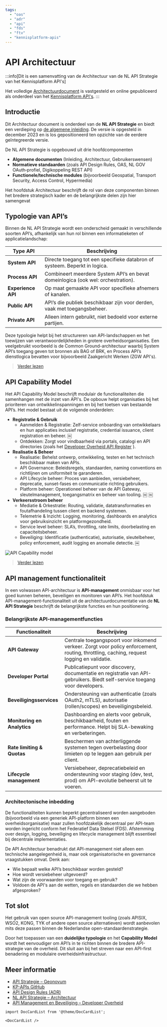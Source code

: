 ```yaml
---
tags:
  - "oas"
  - "adr"
  - "api"
  - "fds"
  - "ftv"
  - "kennisplatform-apis"
---
```


# API Architectuur

:::info[Dit is een samenvatting van de Architectuur van de NL API Strategie van het Kennisplatform API's]

Het volledige [Architectuurdocument](https://geonovum.github.io/KP-APIs/API-strategie-algemeen/Architectuur/) is vastgesteld en online gepubliceerd als onderdeel van het [Kennisplatform API's](https://developer.overheid.nl/communities/kennisplatform-apis/).
:::

## Introductie

Dit Architectuur document is onderdeel van de **NL API Strategie**  en biedt een verdieping op [de algemene inleiding](https://docs.geostandaarden.nl/api/API-Strategie/). De versie is opgesteld in december 2023 en is los gepositioneerd ten opzichte van de eerdere geïntegreerde versie.

De NL API Strategie is opgebouwd uit drie hoofdcomponenten

- **Algemene documenten** (Inleiding, Architectuur, Gebruikerswensen)  
- **Normatieve standaarden** (zoals API Design Rules, OAS, NL GOV OAuth‑profiel, Digikoppeling REST API)  
- **Functionele/technische modules** (bijvoorbeeld Geospatial, Transport Security, Access Control, Hypermedia)

Het hoofdstuk Architectuur beschrijft de rol van deze componenten binnen het bredere strategisch kader en de belangrijkste delen zijn hier samengevat

## Typologie van API’s

Binnen de NL API Strategie wordt een onderscheid gemaakt in verschillende soorten API’s, afhankelijk van hun rol binnen een informatieketen of applicatielandschap:

| Type API              | Beschrijving                                                                     |
|-----------------------|----------------------------------------------------------------------------------|
| **System API**        | Directe toegang tot een specifieke databron of systeem. Beperkt in logica.       |
| **Process API**       | Combineert meerdere System API’s en bevat domeinlogica (ook wel: orchestration). |
| **Experience API**    | Op maat gemaakte API voor specifieke afnemers of kanalen.                        |
| **Public API**        | API’s die publiek beschikbaar zijn voor derden, vaak met toegangsbeheer.         |
| **Private API**       | Alleen intern gebruikt, niet bedoeld voor externe partijen.                      |

Deze typologie helpt bij het structureren van API-landschappen en het toewijzen van verantwoordelijkheden in grotere overheidsorganisaties. Een veelgebruikt voorbeeld is de Common Ground-architectuur waarbij System API’s toegang geven tot bronnen als BAG of BRK, en Process API’s dienstlogica bevatten voor bijvoorbeeld Zaakgericht Werken (ZGW API's).

> [Verder lezen](https://geonovum.github.io/KP-APIs/API-strategie-algemeen/Architectuur/#typologie-van-api-s)

## API Capability Model

Het API Capability Model beschrijft modulair de functionaliteiten die samenhangen met de inzet van API's. De opbouw helpt organisaties bij het prioriteren van ontwikkelinspanningen en bij het toetsen van bestaande API’s. Het model bestaat uit de volgende onderdelen:

- **Registratie & Gebruik**
  - Aanmelden & Registratie: Zelf-service onboarding van ontwikkelaars en hun applicaties inclusief registratie, credential issuance, client registration en beheer.  ￼
  - Ontdekken: Zorgt voor vindbaarheid via portals, catalogi en API directories (zoals het [Developer Overheid API Register](https://apis.developer.overheid.nl/apis) ).
- **Realisatie & Beheer**
  - Realisatie: Behelst ontwerp, ontwikkeling, testen en het technisch beschikbaar maken van APIs.
  - API Governance: Beleidsregels, standaarden, naming conventions en richtlijnen om uniformiteit te garanderen.
  - API Lifecycle beheer: Proces van aanbieden, versiebeheer, deprecatie, sunset-fases en communicatie richting gebruikers.
  - Platform beheer: Operationeel beheer van de API Gateway, sleutelmanagement, toegangsmatrix en beheer van tooling.  ￼ ￼
- **Verkeersstroom beheer**
  - Mediatie & Orkestratie: Routing, validatie, datatransformaties en foutafhandeling tussen client en backend systemen.
  - Telemetrie & Inzicht: Logging, monitoring, dashboards en analytics voor gebruiksinzicht en platformgezondheid.
  - Service level beheer: SLA’s, throttling, rate limits, doorbelasting en capaciteitsbeheer.
  - Beveiliging: Identificatie (authenticatie), autorisatie, sleutelbeheer, policy enforcement, audit logging en anomalie detectie.  ￼

![API Capability model](./img/API-Capability.png)

> [Verder lezen](https://geonovum.github.io/KP-APIs/API-strategie-algemeen/Architectuur/#api-capability-model)

## API management functionaliteit

In een volwassen API-architectuur is **API-management** onmisbaar voor het goed kunnen beheren, beveiligen en monitoren van API’s. Het hoofdstuk API-management-functionaliteit uit de architectuurdocumentatie van de **NL API Strategie** beschrijft de belangrijkste functies en hun positionering.

### Belangrijkste API-managementfuncties

| Functionaliteit             | Beschrijving                                                                 |
|-----------------------------|------------------------------------------------------------------------------|
| **API Gateway**             | Centrale toegangspoort voor inkomend verkeer. Zorgt voor policy enforcement, routing, throttling, caching, request logging en validatie. |
| **Developer Portal**        | Publicatiepunt voor discovery, documentatie en registratie van API-gebruikers. Biedt self-service toegang voor developers. |
| **Beveiligingsservices**    | Ondersteuning van authenticatie (zoals OAuth2, mTLS), autorisatie (rollen/scopes) en beveiligingsbeleid. |
| **Monitoring en Analytics** | Dashboarding en alerts voor gebruik, beschikbaarheid, fouten en performance. Helpt bij SLA-bewaking en verbeteringen. |
| **Rate limiting & Quotas**  | Beschermen van achterliggende systemen tegen overbelasting door limieten op te leggen aan gebruik per client. |
| **Lifecycle management**    | Versiebeheer, deprecatiebeleid en ondersteuning voor staging (dev, test, prod) om API-evolutie beheerst uit te voeren. |

### Architectonische inbedding

De functionaliteiten kunnen beperkt gecentraliseerd worden aangeboden (bijvoorbeeld via een generiek API-platform binnen een overheidsorganisatie) maar zullen hoofdzakelijk decentraal per API-team worden ingericht conform het Federatief Data Stelsel (FDS). Afstemming over design, logging, beveiliging en lifecycle management blijft essentieel bij decentrale implementaties.

De API Architectuur benadrukt dat API-management niet alleen een technische aangelegenheid is, maar ook organisatorische en governance vraagstukken omvat. Denk aan:

- Wie bepaalt welke API’s beschikbaar worden gesteld?
- Hoe wordt versiebeheer uitgevoerd?
- Wat zijn de voorwaarden voor toegang en gebruik?
- Voldoen de API's aan de wetten, regels en standaarden die we hebben afgesproken?

## Tot slot

Het gebruik van open source API-management tooling (zoals APISIX, WSO2, KONG, TYK of andere open source alternatieven) wordt aanbevolen mits deze passen binnen de Nederlandse open-standaardenstrategie.

Door het toepassen van een **duidelijke typologie** en het **Capability Model** wordt het eenvoudiger om API’s in te richten binnen de bredere API-strategie van de overheid. Dit sluit aan bij het streven naar een API-first benadering en modulaire overheidsinfrastructuur.

## Meer informatie

- [API Strategie – Geonovum](https://geonovum.nl/geo-standaarden/api-strategie)
- [KP-APIs GitHub](https://github.com/Geonovum/KP-APIs)
- [API Design Rules (ADR)](https://gitdocumentatie.logius.nl/publicatie/api/adr/)
- [NL API Strategie – Architectuur](https://geonovum.github.io/KP-APIs/API-strategie-algemeen/Architectuur/)
- [API Management en Beveiliging – Developer Overheid](https://developer.overheid.nl/apis/beveiliging/)

```mdx-code-block
import DocCardList from '@theme/DocCardList';

<DocCardList />
```
